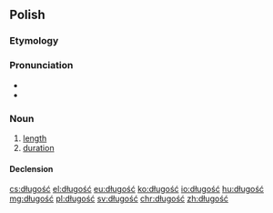 ==Polish==

===Etymology===
{{suffix|długi|ość|lang=pl}}

===Pronunciation===
* {{audio|Pl-długość.ogg|audio|lang=pl}}
* {{IPA|[ˈdwuɡɔɕt͡ɕ]|lang=pl}}

===Noun===
{{pl-noun|f}}

# [[length]]
# [[duration]]

====Declension====
{{pl-decl-noun-ść|długoś}}

[[cs:długość]]
[[el:długość]]
[[eu:długość]]
[[ko:długość]]
[[io:długość]]
[[hu:długość]]
[[mg:długość]]
[[pl:długość]]
[[sv:długość]]
[[chr:długość]]
[[zh:długość]]